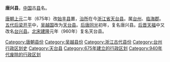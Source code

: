 '''唐兴县'''，[[中国|中国]]古[[县|县]]名。

[[唐朝|唐朝]][[上元_(唐高宗)|上元]]二年（675年）改[[始丰县|始丰县]]置，[[治所|治所]]在今[[浙江省|浙江省]][[天台县|天台县]]。属[[台州_(武德)|台州]]、[[临海郡|临海郡]]。[[五代|五代]][[開平_(年號)|后梁]][[開平_(年號)|开平]]中，[[吴越国|吴越国]]改为[[天台县|天台县]]。[[后唐|后唐]][[同光|同光]]初年，复名唐兴县。[[后晋|后晋]][[天福_(后晋)|天福]]中又改名[[台兴县|台兴县]]。[[北宋|北宋]][[建隆|建隆]]元年（960年）复名天台县。

{{浙江行政区划小作品}}
[[Category:唐朝县份|Category:唐朝县份]]
[[Category:吴越县份|Category:吴越县份]]
[[Category:浙江古代县份|Category:浙江古代县份]]
[[Category:台州行政区划史|Category:台州行政区划史]]
[[Category:天台县|Category:天台县]]
[[Category:675年建立的行政区划|Category:675年建立的行政区划]]
[[Category:940年代废除的行政区划|Category:940年代废除的行政区划]]